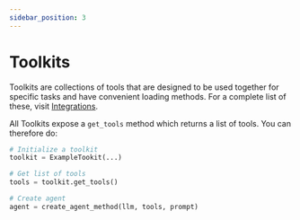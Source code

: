```yaml
---
sidebar_position: 3
---
```

# Toolkits


Toolkits are collections of tools that are designed to be used together for specific tasks and have convenient loading methods.
For a complete list of these, visit [Integrations](/docs/integrations/toolkits/).

All Toolkits expose a `get_tools` method which returns a list of tools.
You can therefore do:

```python
# Initialize a toolkit
toolkit = ExampleTookit(...)

# Get list of tools
tools = toolkit.get_tools()

# Create agent
agent = create_agent_method(llm, tools, prompt)
```
